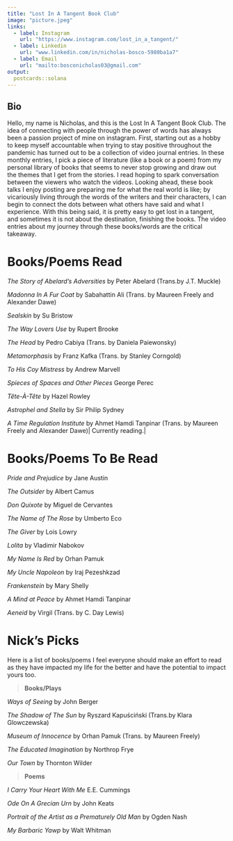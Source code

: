 ```yaml
---
title: "Lost In A Tangent Book Club"
image: "picture.jpeg"
links:
  - label: Instagram
    url: "https://www.instagram.com/lost_in_a_tangent/"
  - label: Linkedin
    url: "www.linkedin.com/in/nicholas-bosco-5980ba1a7"
  - label: Email
    url: "mailto:bosconicholas03@gmail.com"
output:
  postcards::solana
---
```

 
## Bio

Hello, my name is Nicholas, and this is the Lost In A Tangent Book Club. The idea of connecting with people through the power of words has always been a passion project of mine on instagram. First, starting out as a hobby to keep myself accountable when trying to stay positive throughout the pandemic has turned out to be a collection of video journal entries. In these monthly entries, I pick a piece of literature (like a book or a poem) from my personal library of books that seems to never stop growing and draw out the themes that I get from the stories. I read hoping to spark conversation between the viewers who watch the videos. Looking ahead, these book talks I enjoy posting are preparing me for what the real world is like; by vicariously living through the words of the writers and their characters, I can begin to connect the dots between what others have said and what I experience. With this being said, it is pretty easy to get lost in a tangent, and sometimes it is not about the destination, finishing the books. The video entries about my journey through these books/words are the critical takeaway.

# Books/Poems Read

*The Story of Abelard's Adversities* by Peter Abelard (Trans.by J.T. Muckle)

*Madonna In A Fur Coat* by Sabahattin Ali (Trans. by Maureen Freely and Alexander Dawe)

*Sealskin* by Su Bristow

*The Way Lovers Use* by Rupert Brooke

*The Head* by Pedro Cabiya (Trans. by Daniela Paiewonsky)

*Metamorphasis* by Franz Kafka (Trans. by Stanley Corngold)

*To His Coy Mistress* by Andrew Marvell

*Spieces of Spaces and Other Pieces* George Perec

*Tête-À-Tête* by Hazel Rowley

*Astrophel and Stella* by Sir Philip Sydney

*A Time Regulation Institute* by Ahmet Hamdi Tanpinar (Trans. by Maureen Freely and Alexander Dawe)| Currently reading.|

# Books/Poems To Be Read

*Pride and Prejudice* by Jane Austin

*The Outsider* by Albert Camus

*Don Quixote* by Miguel de Cervantes

*The Name of The Rose* by Umberto Eco

*The Giver* by Lois Lowry

*Lolita* by Vladimir Nabokov

*My Name Is Red* by Orhan Pamuk

*My Uncle Napoleon* by Iraj Pezeshkzad

*Frankenstein* by Mary Shelly

*A Mind at Peace* by Ahmet Hamdi Tanpinar

*Aeneid* by Virgil (Trans. by C. Day Lewis)

# Nick's Picks
Here is a list of books/poems I feel everyone should make an effort to read as they have impacted my life for the better and have the potential to impact yours too.

> **Books/Plays**

*Ways of Seeing* by John Berger

*The Shadow of The Sun* by Ryszard Kapuściński (Trans.by Klara Glowczewska)

*Museum of Innocence* by Orhan Pamuk (Trans. by Maureen Freely)

*The Educated Imagination* by Northrop Frye

*Our Town* by Thornton Wilder


> **Poems**

*I Carry Your Heart With Me* E.E. Cummings

*Ode On A Grecian Urn* by John Keats

*Portrait of the Artist as a Prematurely Old Man* by Ogden Nash

*My Barbaric Yawp* by Walt Whitman

